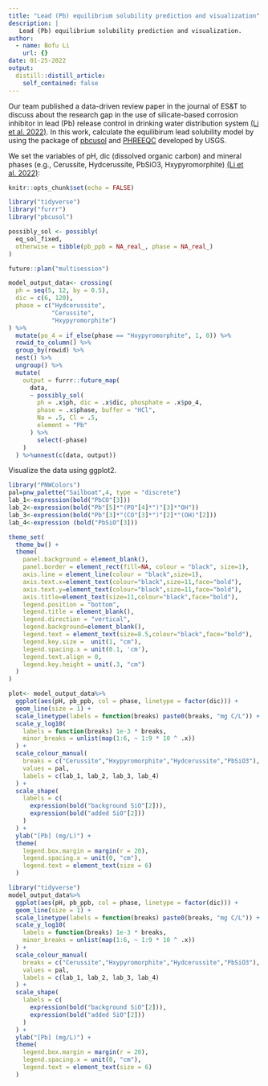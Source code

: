 ```yaml
---
title: "Lead (Pb) equilibrium solubility prediction and visualization"
description: |
   Lead (Pb) equilibrium solubility prediction and visualization.
author:
  - name: Bofu Li
    url: {}
date: 01-25-2022
output:
  distill::distill_article:
    self_contained: false
---
```


Our team published a data-driven review paper in the journal of ES&T to discuss about the research gap in the use of silicate-based corrosion inhibitor in lead (Pb) release control in drinking water distribution system [(Li et al. 2022)](https://pubs.acs.org/doi/abs/10.1021/acs.estlett.1c00671). In this work, calculate the equilibirum lead solubility model by using the package of [pbcusol](https://github.com/bentrueman/pbcusol) and [PHREEQC]( http://pubs.usgs.gov/tm/06/a43) developed by USGS.

We set the variables of pH, dic (dissolved organic carbon) and mineral phases (e.g., Cerussite, Hydcerussite, PbSiO3, Hxypyromorphite) [(Li et al. 2022)](https://pubs.acs.org/doi/abs/10.1021/acs.estlett.1c00671):

```r
knitr::opts_chunk$set(echo = FALSE)
```

```r
library("tidyverse")
library("furrr") 
library("pbcusol")

possibly_sol <- possibly(
  eq_sol_fixed,
  otherwise = tibble(pb_ppb = NA_real_, phase = NA_real_)
)

future::plan("multisession")

model_output_data<- crossing(
  ph = seq(5, 12, by = 0.5), 
  dic = c(6, 120),
  phase = c("Hydcerussite", 
            "Cerussite",
            "Hxypyromorphite")
) %>% 
  mutate(po_4 = if_else(phase == "Hxypyromorphite", 1, 0)) %>% 
  rowid_to_column() %>% 
  group_by(rowid) %>% 
  nest() %>% 
  ungroup() %>% 
  mutate(
    output = furrr::future_map(
      data, 
      ~ possibly_sol(
        ph = .x$ph, dic = .x$dic, phosphate = .x$po_4,
        phase = .x$phase, buffer = "HCl",
        Na = .5, Cl = .5,
        element = "Pb"
      ) %>% 
        select(-phase)
    )
  ) %>%unnest(c(data, output))
```

Visualize the data using ggplot2. 

```r
library("PNWColors")
pal=pnw_palette("Sailboat",4, type = "discrete")
lab_1<-expression(bold("PbCO"[3]))
lab_2<-expression(bold("Pb"[5]*"(PO"[4]*")"[3]*"OH"))
lab_3<-expression(bold("Pb"[3]*"(CO"[3]*")"[2]*"(OH)"[2]))
lab_4<-expression (bold("PbSiO"[3]))

theme_set(
  theme_bw() +
  theme(
    panel.background = element_blank(),
    panel.border = element_rect(fill=NA, colour = "black", size=1),
    axis.line = element_line(colour = "black",size=1),
    axis.text.x=element_text(colour="black",size=11,face="bold"),
    axis.text.y=element_text(colour="black",size=11,face="bold"),
    axis.title=element_text(size=11,colour="black",face="bold"),
    legend.position = "bottom",
    legend.title = element_blank(),
    legend.direction = "vertical",
    legend.background=element_blank(),
    legend.text = element_text(size=8.5,colour="black",face="bold"),
    legend.key.size =  unit(1, "cm"),
    legend.spacing.x = unit(0.1, 'cm'),
    legend.text.align = 0,
    legend.key.height = unit(.3, "cm")
  )
)

plot<- model_output_data%>% 
  ggplot(aes(pH, pb_ppb, col = phase, linetype = factor(dic))) + 
  geom_line(size = 1) + 
  scale_linetype(labels = function(breaks) paste0(breaks, "mg C/L")) +
  scale_y_log10(
    labels = function(breaks) 1e-3 * breaks,
    minor_breaks = unlist(map(1:6, ~ 1:9 * 10 ^ .x))
  ) +
  scale_colour_manual(
    breaks = c("Cerussite","Hxypyromorphite","Hydcerussite","PbSiO3"),
    values = pal,
    labels = c(lab_1, lab_2, lab_3, lab_4)
  ) +
  scale_shape(
    labels = c(
      expression(bold("background SiO"[2])), 
      expression(bold("added SiO"[2]))
    )
  ) +
  ylab("[Pb] (mg/L)") + 
  theme(
    legend.box.margin = margin(r = 20), 
    legend.spacing.x = unit(0, "cm"),
    legend.text = element_text(size = 6)
  )
```

```r
library("tidyverse")
model_output_data%>% 
  ggplot(aes(pH, pb_ppb, col = phase, linetype = factor(dic))) + 
  geom_line(size = 1) + 
  scale_linetype(labels = function(breaks) paste0(breaks, "mg C/L")) +
  scale_y_log10(
    labels = function(breaks) 1e-3 * breaks,
    minor_breaks = unlist(map(1:6, ~ 1:9 * 10 ^ .x))
  ) +
  scale_colour_manual(
    breaks = c("Cerussite","Hxypyromorphite","Hydcerussite","PbSiO3"),
    values = pal,
    labels = c(lab_1, lab_2, lab_3, lab_4)
  ) +
  scale_shape(
    labels = c(
      expression(bold("background SiO"[2])), 
      expression(bold("added SiO"[2]))
    )
  ) +
  ylab("[Pb] (mg/L)") + 
  theme(
    legend.box.margin = margin(r = 20), 
    legend.spacing.x = unit(0, "cm"),
    legend.text = element_text(size = 6)
  )
```

